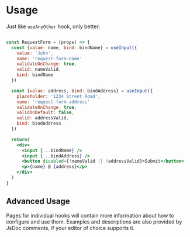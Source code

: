 # Usage

Just like `useAnyOther` hook, only better:

```jsx

const RequestForm = (props) => {
  const {value: name, bind: bindName} = useInput({
    value: 'John',
    name: 'request-form-name'
    validateOnChange: true,
    valid: nameValid,
    bind: bindName
  })

  const {value: address, bind: bindAddress} = useInput({
    placeholder: '1234 Street Road',
    name: 'request-form-address'
    validateOnChange: true,
    validOnDefault: false,
    valid: addressValid,
    bind: bindAddress
  })

  return(
    <div>
      <input {...bindName} />
      <input {...bindAddress} />
      <button disabled={!nameValid || !addressValid}>Submit</button>
      <p>{name} @ {address}</p>
    </div>
  )
}
```






## Advanced Usage

Pages for individual hooks will contain more information about how to configure
and use them. Examples and descriptions are also provided by JsDoc comments, if 
your editor of choice supports it.